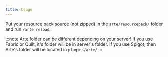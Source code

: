 ```yaml
---
title: Usage
---
```


Put your resource pack source (not zipped) in the `arte/resourcepack/` folder and run `/arte reload`.

:::note
Arte folder can be different depending on your server! If you use Fabric or Quilt, it's folder will be in server's folder.
If you use Spigot, then Arte's folder will be located in `plugins/arte/`
:::

[//]: # ( USAGE EXAMPLES )
[//]: # (### Examples)